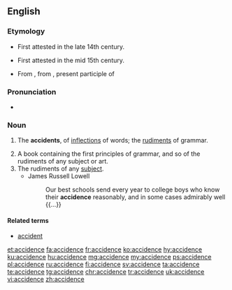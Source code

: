 ==English==

===Etymology===
* First attested in the late 14th century.
* {{sense|grammar}} First attested in the mid 15th century.
* From {{etyl|la|en}} {{m|la|accidentia||accidental matters}}, from {{m|la|accidens}}, present participle of {{m|la|accidere||to happen}}

===Pronunciation===
* {{IPA|/ˈæk.sə.dəns/|/ˈæk.sə.dɛns/|/ˈæk.sə.dənts/|/ˈæk.sə.dɛnts/|lang=en}}

===Noun===
{{en-noun}}

# {{label|en|grammar}} The '''accidents''', of [[inflections]] of words; the [[rudiments]] of grammar.
#: {{rfquotek|John Milton}}
# A book containing the first principles of grammar, and so of the rudiments of any subject or art.
# The rudiments of any [[subject]].
#* James Russell Lowell
#*: Our best schools send every year to college boys who know their '''accidence''' reasonably, and in some cases admirably well {{...}}

====Related terms====
* [[accident]]

{{Webster 1913}}

[[et:accidence]]
[[fa:accidence]]
[[fr:accidence]]
[[ko:accidence]]
[[hy:accidence]]
[[ku:accidence]]
[[hu:accidence]]
[[mg:accidence]]
[[my:accidence]]
[[ps:accidence]]
[[pl:accidence]]
[[ru:accidence]]
[[fi:accidence]]
[[sv:accidence]]
[[ta:accidence]]
[[te:accidence]]
[[tg:accidence]]
[[chr:accidence]]
[[tr:accidence]]
[[uk:accidence]]
[[vi:accidence]]
[[zh:accidence]]